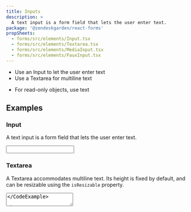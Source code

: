 ```yaml
---
title: Inputs
description: >
  A text input is a form field that lets the user enter text.
package: '@zendeskgarden/react-forms'
propSheets:
  - forms/src/elements/Input.tsx
  - forms/src/elements/Textarea.tsx
  - forms/src/elements/MediaInput.tsx
  - forms/src/elements/FauxInput.tsx
---
```


<Usage>
  <Use>
    <ul>
      <li>Use an Input to let the user enter text</li>
      <li>Use a Textarea for multiline text</li>
    </ul>
  </Use>
  <Misuse>
    <ul>
      <li>For read-only objects, use text</li>
    </ul>
  </Misuse>
</Usage>

## Examples

### Input

A text input is a form field that lets the user enter text.


<CodeExample code={InputCode}>
  <Input />
</CodeExample>

### Textarea

A Textarea accommodates multiline text. Its height is fixed by default, and can be resizable using
the `isResizable` property.


<CodeExample code={TextareaCode}>
  <Textarea />
</CodeExample>

### MediaInput

A MediaInput can have embedded icons, to further clarify its purpose.


<CodeExample code={IconsCode}>
  <Icons />
</CodeExample>

### FauxInput

A FauxInput makes non-inputs look like inputs.


<CodeExample code={FauxInputCode}>
  <FauxInput />
</CodeExample>

### Regular weight label

Text input labels are emphasized by default. They can be regular weight using the `isRegular`
property.

Regular labels are not recommended for text inputs, as they flatten visual hierarchy making
scanning more difficult.


<CodeExample code={RegularWeightLabelCode}>
  <RegularWeightLabel />
</CodeExample>

### Hint

Hint adds additional context to the text Input’s label.


<CodeExample code={HintCode}>
  <Hint />
</CodeExample>

### Size

A text Input can be default or compact.


<CodeExample code={SizeCode}>
  <Size />
</CodeExample>

### Bare

Input borders and padding can be removed using the `isBare` property. Use an
[aria-label](https://developer.mozilla.org/en-US/docs/Web/Accessibility/ARIA/ARIA_Techniques/Using_the_aria-label_attribute)
to label the input.


<CodeExample code={BareCode}>
  <Bare />
</CodeExample>

### Focus inset

Box-shadow focus styling can be inset using the `focusInset` property.

This keeps the focus contained within the input area when it is flush with another component.


<CodeExample code={FocusInsetCode}>
  <FocusInset />
</CodeExample>

### Placeholder

Placeholder text gives an example of content format. See [Placeholder text](#TODO) standard for
best practices.


<CodeExample code={PlaceholderCode}>
  <Placeholder />
</CodeExample>

### Validation

Success, warning, or danger validation messages are shown using the Message component with the text
Input.


<CodeExample code={ValidationCode}>
  <Validation />
</CodeExample>

### Inline

An Input uses `display:block` by default. It can use `display:inline`. See example code for inline
styling overrides.


<CodeExample code={InlineCode}>
  <Inline />
</CodeExample>

### Disabled

A disabled Input is not interactive, and not perceived by a screen reader. See [Disabled UI](#TODO)
pattern guidelines for best practices.


<CodeExample code={DisabledCode}>
  <Disabled />
</CodeExample>

## Configuration

<Configuration reactPackage={props.data.mdx.package} propSheets={props.data.mdx.propsSheets} />

## API

<PropSheets propSheets={props.data.mdx.propsSheets} />


  query($fileAbsolutePath: String) {
    ...SidebarPageFragment
  }
`;
